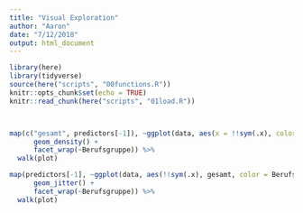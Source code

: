 ```yaml
---
title: "Visual Exploration"
author: "Aaron"
date: "7/12/2018"
output: html_document
---
```


```r
library(here)
library(tidyverse)
source(here("scripts", "00functions.R"))
knitr::opts_chunk$set(echo = TRUE)
knitr::read_chunk(here("scripts", "01load.R"))
```

```r
```

```r
```

```r
map(c("gesamt", predictors[-1]), ~ggplot(data, aes(x = !!sym(.x), color = Berufsgruppe)) +
      geom_density() +
      facet_wrap(~Berufsgruppe)) %>%
  walk(plot)
```

```r
map(predictors[-1], ~ggplot(data, aes(!!sym(.x), gesamt, color = Berufsgruppe)) +
      geom_jitter() +
      facet_wrap(~Berufsgruppe)) %>%
  walk(plot)
```


